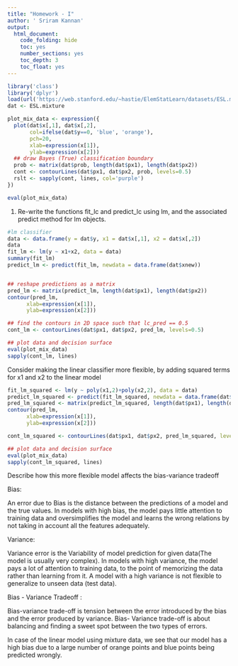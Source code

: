 ```yaml
---
title: "Homework - I"
author: ' Sriram Kannan'
output:
  html_document:
    code_folding: hide
    toc: yes
    number_sections: yes
    toc_depth: 3
    toc_float: yes
---
```




```r
library('class')
library('dplyr')
load(url('https://web.stanford.edu/~hastie/ElemStatLearn/datasets/ESL.mixture.rda'))
dat <- ESL.mixture
```


```r
plot_mix_data <- expression({
  plot(dat$x[,1], dat$x[,2],
       col=ifelse(dat$y==0, 'blue', 'orange'),
       pch=20,
       xlab=expression(x[1]),
       ylab=expression(x[2]))
  ## draw Bayes (True) classification boundary
  prob <- matrix(dat$prob, length(dat$px1), length(dat$px2))
  cont <- contourLines(dat$px1, dat$px2, prob, levels=0.5)
  rslt <- sapply(cont, lines, col='purple')
})

eval(plot_mix_data)
```


1) Re-write the functions fit_lc and predict_lc using lm, and the associated predict method for lm objects.

```r
#lm classifier
data <- data.frame(y = dat$y, x1 = dat$x[,1], x2 = dat$x[,2])
data
fit_lm <- lm(y ~ x1+x2, data = data)
summary(fit_lm)
predict_lm <- predict(fit_lm, newdata = data.frame(dat$xnew))



```



```r
## reshape predictions as a matrix
pred_lm <- matrix(predict_lm, length(dat$px1), length(dat$px2))
contour(pred_lm,
      xlab=expression(x[1]),
      ylab=expression(x[2]))
```


```r
## find the contours in 2D space such that lc_pred == 0.5
cont_lm <- contourLines(dat$px1, dat$px2, pred_lm, levels=0.5)

## plot data and decision surface
eval(plot_mix_data)
sapply(cont_lm, lines)
```

Consider making the linear classifier more flexible, by adding squared terms for x1 and x2 to the linear model

```r
fit_lm_squared <- lm(y ~ poly(x1,2)+poly(x2,2), data = data)
predict_lm_squared <- predict(fit_lm_squared, newdata = data.frame(dat$xnew))
pred_lm_squared <- matrix(predict_lm_squared, length(dat$px1), length(dat$px2))
contour(pred_lm,
      xlab=expression(x[1]),
      ylab=expression(x[2]))

cont_lm_squared <- contourLines(dat$px1, dat$px2, pred_lm_squared, levels=0.5)

## plot data and decision surface
eval(plot_mix_data)
sapply(cont_lm_squared, lines)

```
Describe how this more flexible model affects the bias-variance tradeoff


Bias: 

An error due to Bias is the distance between the predictions of a model and the true values. In models with high bias, the model pays little attention to training data and oversimplifies the model and learns the wrong relations by not taking in account all the features adequately.

Variance: 

Variance error is the Variability of model prediction for given data(The model is usually very complex). In models with high variance, the model pays a lot of attention to training data, to the point of memorizing the data rather than learning from it. A model with a high variance is not flexible to generalize to unseen data (test data).

Bias - Variance Tradeoff : 

Bias-variance trade-off is tension between the error introduced by the bias and the error produced by variance. Bias- Variance trade-off is about balancing and finding a sweet spot between the two types of errors.

In case of the linear model using mixture data, we see that our model has a high bias due to a large number of orange points and blue points being predicted wrongly. 
